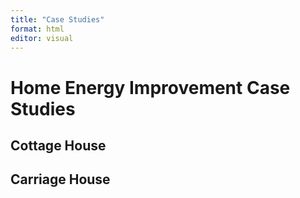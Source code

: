 ```yaml
---
title: "Case Studies"
format: html
editor: visual
---
```


# Home Energy Improvement Case Studies

## Cottage House

## Carriage House
